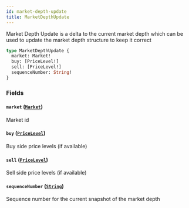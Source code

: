 ```yaml
---
id: market-depth-update
title: MarketDepthUpdate
---
```



Market Depth Update is a delta to the current market depth which can be used to update the
market depth structure to keep it correct

```graphql
type MarketDepthUpdate {
  market: Market!
  buy: [PriceLevel!]
  sell: [PriceLevel!]
  sequenceNumber: String!
}
```


### Fields

#### `market` ([`Market`](/docs/testnet/graphql/objects/market))

Market id


#### `buy` ([`PriceLevel`](/docs/testnet/graphql/objects/price-level))

Buy side price levels (if available)


#### `sell` ([`PriceLevel`](/docs/testnet/graphql/objects/price-level))

Sell side price levels (if available)


#### `sequenceNumber` ([`String`](/docs/testnet/graphql/scalars/string))

Sequence number for the current snapshot of the market depth




